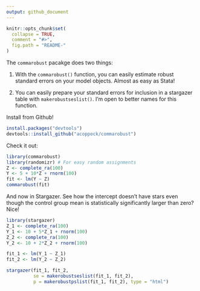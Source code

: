 ```yaml
---
output: github_document
---
```


<!-- README.md is generated from README.Rmd. Please edit that file -->

```r
knitr::opts_chunk$set(
  collapse = TRUE,
  comment = "#>",
  fig.path = "README-"
)
```

The `commarobust` pacakge does two things: 

1. With the `commarobust()` function, you can easily estimate robust standard errors on your model objects. Almost as easy as Stata!

2. You can easily prepare your standard errors for inclusion in a stargazer table with `makerobustseslist()`. I'm open to better names for this function.

Install from Github!

```r
install.packages("devtools")
devtools::install_github("acoppock/commarobust")
```

Check it out:

```r
library(commarobust)
library(randomizr) # For easy random assignments
Z <- complete_ra(100)
Y <- 5 + 10*Z + rnorm(100)
fit <- lm(Y ~ Z)
commarobust(fit)
```

And now in Stargazer. See how the intercept doesn't have stars even though the control group mean is statistically significantly larger than zero? Nice!

```r
library(stargazer)
Z_1 <- complete_ra(100)
Y_1 <- 10 + 5*Z_1 + rnorm(100)
Z_2 <- complete_ra(100)
Y_2 <- 10 + 2*Z_2 + rnorm(100)

fit_1 <- lm(Y_1 ~ Z_1)
fit_2 <- lm(Y_2 ~ Z_2)

stargazer(fit_1, fit_2,
          se = makerobustseslist(fit_1, fit_2),
          p = makerobustpslist(fit_1, fit_2), type = "html")
```

